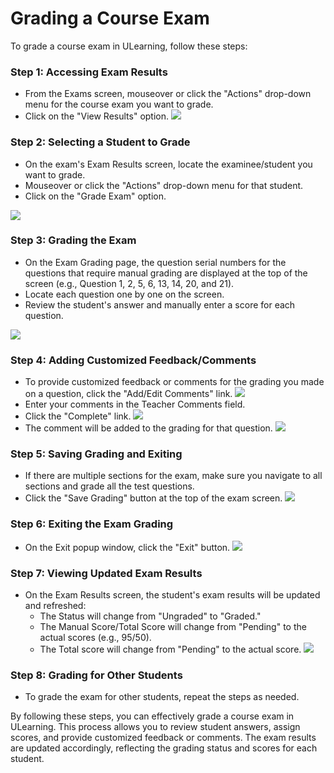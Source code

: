 # Grading a Course Exam

To grade a course exam in ULearning, follow these steps:

### Step 1: Accessing Exam Results

- From the Exams screen, mouseover or click the "Actions" drop-down menu for the course exam you want to grade.
- Click on the "View Results" option.
![](/img/utest/teacher/grading01.png)

### Step 2: Selecting a Student to Grade

- On the exam's Exam Results screen, locate the examinee/student you want to grade.
- Mouseover or click the "Actions" drop-down menu for that student.
- Click on the "Grade Exam" option.

![](/img/utest/teacher/grading02.png)

### Step 3: Grading the Exam

- On the Exam Grading page, the question serial numbers for the questions that require manual grading are displayed at the top of the screen (e.g., Question 1, 2, 5, 6, 13, 14, 20, and 21).
- Locate each question one by one on the screen.
- Review the student's answer and manually enter a score for each question.

![](/img/utest/teacher/grading03.png)

### Step 4: Adding Customized Feedback/Comments

- To provide customized feedback or comments for the grading you made on a question, click the "Add/Edit Comments" link.
![](/img/utest/teacher/grading04.png)
- Enter your comments in the Teacher Comments field.
- Click the "Complete" link.
![](/img/utest/teacher/grading05.png)
- The comment will be added to the grading for that question.
![](/img/utest/teacher/grading06.png)

### Step 5: Saving Grading and Exiting

- If there are multiple sections for the exam, make sure you navigate to all sections and grade all the test questions.
- Click the "Save Grading" button at the top of the exam screen.
![](/img/utest/teacher/grading07.png)

### Step 6: Exiting the Exam Grading

- On the Exit popup window, click the "Exit" button.
![](/img/utest/teacher/grading08.png)

### Step 7: Viewing Updated Exam Results

- On the Exam Results screen, the student's exam results will be updated and refreshed:
  - The Status will change from "Ungraded" to "Graded."
  - The Manual Score/Total Score will change from "Pending" to the actual scores (e.g., 95/50).
  - The Total score will change from "Pending" to the actual score.
![](/img/utest/teacher/grading09.png)

### Step 8: Grading for Other Students

- To grade the exam for other students, repeat the steps as needed.

By following these steps, you can effectively grade a course exam in ULearning. This process allows you to review student answers, assign scores, and provide customized feedback or comments. The exam results are updated accordingly, reflecting the grading status and scores for each student.